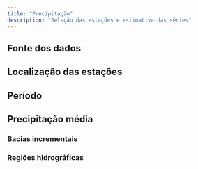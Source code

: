```yaml
---
title: "Precipitação"
description: "Seleção das estações e estimativa das séries"
---
```

## Fonte dos dados

## Localização das estações

## Período

## Precipitação média

### Bacias incrementais

### Regiões hidrográficas
